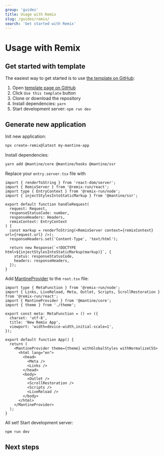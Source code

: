 ```yaml
---
group: 'guides'
title: Usage with Remix
slug: /guides/remix/
search: 'Get started with Remix'
---
```


# Usage with Remix

## Get started with template

The easiest way to get started is to use [the template on GitHub](https://github.com/mantinedev/mantine-remix-template):

1. Open [template page on GitHub](https://github.com/mantinedev/mantine-remix-template)
2. Click `Use this template` button
3. Clone or download the repository
4. Install dependencies: `yarn`
5. Start development server: `npm run dev`

## Generate new application

Init new application:

```sh
npx create-remix@latest my-mantine-app
```

Install dependencies:

```sh
yarn add @mantine/core @mantine/hooks @mantine/ssr
```

Replace your `entry.server.tsx` file with

```tsx
import { renderToString } from 'react-dom/server';
import { RemixServer } from '@remix-run/react';
import type { EntryContext } from '@remix-run/node';
import { injectStylesIntoStaticMarkup } from '@mantine/ssr';

export default function handleRequest(
  request: Request,
  responseStatusCode: number,
  responseHeaders: Headers,
  remixContext: EntryContext
) {
  const markup = renderToString(<RemixServer context={remixContext} url={request.url} />);
  responseHeaders.set('Content-Type', 'text/html');

  return new Response(`<!DOCTYPE html>${injectStylesIntoStaticMarkup(markup)}`, {
    status: responseStatusCode,
    headers: responseHeaders,
  });
}
```

Add [MantineProvider](/theming/mantine-provider/) to the `root.tsx` file:

```tsx
import type { MetaFunction } from '@remix-run/node';
import { Links, LiveReload, Meta, Outlet, Scripts, ScrollRestoration } from '@remix-run/react';
import { MantineProvider } from '@mantine/core';
import { theme } from './theme';

export const meta: MetaFunction = () => ({
  charset: 'utf-8',
  title: 'New Remix App',
  viewport: 'width=device-width,initial-scale=1',
});

export default function App() {
  return (
    <MantineProvider theme={theme} withGlobalStyles withNormalizeCSS>
      <html lang="en">
        <head>
          <Meta />
          <Links />
        </head>
        <body>
          <Outlet />
          <ScrollRestoration />
          <Scripts />
          <LiveReload />
        </body>
      </html>
    </MantineProvider>
  );
}
```

All set! Start development server:

```sh
npm run dev
```

## Next steps

<NextSteps />
